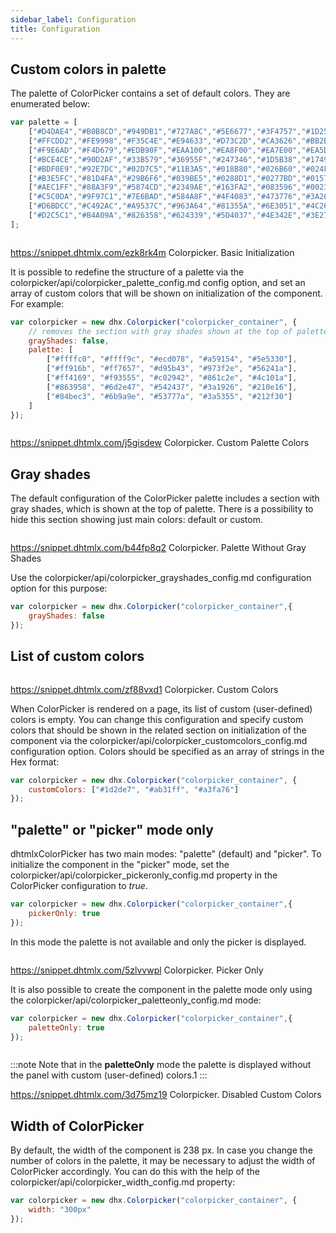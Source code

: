 ```yaml
---
sidebar_label: Configuration
title: Configuration
---
```



          

Custom colors in palette
---------------------

The palette of ColorPicker contains a set of default colors. They are enumerated below:

~~~js
var palette = [
    ["#D4DAE4","#B0B8CD","#949DB1","#727A8C","#5E6677","#3F4757","#1D2534"],
    ["#FFCDD2","#FE9998","#F35C4E","#E94633","#D73C2D","#CA3626","#BB2B1A"],
    ["#F9E6AD","#F4D679","#EDB90F","#EAA100","#EA8F00","#EA7E00","#EA5D00"],
    ["#BCE4CE","#90D2AF","#33B579","#36955F","#247346","#1D5B38","#17492D"],
    ["#BDF0E9","#92E7DC","#02D7C5","#11B3A5","#018B80","#026B60","#024F43"],
    ["#B3E5FC","#81D4FA","#29B6F6","#039BE5","#0288D1","#0277BD","#01579B"],
    ["#AEC1FF","#88A3F9","#5874CD","#2349AE","#163FA2","#083596","#002381"],
    ["#C5C0DA","#9F97C1","#7E6BAD","#584A8F","#4F4083","#473776","#3A265F"],
    ["#D6BDCC","#C492AC","#A9537C","#963A64","#81355A","#6E3051","#4C2640"],
    ["#D2C5C1","#B4A09A","#826358","#624339","#5D4037","#4E342E","#3E2723"]
];
~~~

<img style="margin: 0px 0px 0px 20px; display: block;" src="colorpicker/default_palette.png" alt=""/>

https://snippet.dhtmlx.com/ezk8rk4m	Colorpicker. Basic Initialization

It is possible to redefine the structure of a palette via the colorpicker/api/colorpicker_palette_config.md config option, and set an array of custom colors that will be shown on initialization of the component. 
For example:

~~~js
var colorpicker = new dhx.Colorpicker("colorpicker_container", {
    // removes the section with gray shades shown at the top of palette by default
    grayShades: false,
    palette: [
        ["#ffffc0", "#ffff9c", "#ecd078", "#a59154", "#5e5330"],
        ["#ff916b", "#ff7657", "#d95b43", "#973f2e", "#56241a"],
        ["#ff4169", "#f93555", "#c02942", "#861c2e", "#4c101a"],
        ["#863958", "#6d2e47", "#542437", "#3a1926", "#210e16"],
        ["#84bec3", "#6b9a9e", "#53777a", "#3a5355", "#212f30"]
    ]
});
~~~

<img style="margin: 0px 0px 0px 20px; display: block;" src="colorpicker/custom_palette.png" alt=""/>

https://snippet.dhtmlx.com/j5gisdew	Colorpicker. Custom Palette Colors


Gray shades
-----------------------

The default configuration of the ColorPicker palette includes a section with gray shades, which is shown at the top of palette. There is a possibility to hide this section showing just main colors: default or custom.

<img style="margin: 0px 0px 0px 20px; display: block;" src="colorpicker/no_shades_palette.png" alt=""/>

https://snippet.dhtmlx.com/b44fp8q2	Colorpicker. Palette Without Gray Shades

Use the colorpicker/api/colorpicker_grayshades_config.md configuration option for this purpose:

~~~js
var colorpicker = new dhx.Colorpicker("colorpicker_container",{
	grayShades: false
});
~~~

List of custom colors
---------------------

<img style="margin: 0px 0px 0px 20px; display: block;" src="colorpicker/custom_colors.png" alt=""/>

https://snippet.dhtmlx.com/zf88vxd1	Colorpicker. Custom Colors

When ColorPicker is rendered on a page, its list of custom (user-defined) colors is empty. You can change this configuration and specify custom colors that should be shown in the related section on initialization of 
the component via the colorpicker/api/colorpicker_customcolors_config.md configuration option. Colors should be specified as an array of strings in the Hex format:

~~~js
var colorpicker = new dhx.Colorpicker("colorpicker_container", {
	customColors: ["#1d2de7", "#ab31ff", "#a3fa76"]
});
~~~

"palette" or "picker" mode only
--------------------

dhtmlxColorPicker has two main modes: "palette" (default) and "picker". To initialize the component in the "picker" mode, set the colorpicker/api/colorpicker_pickeronly_config.md property in the ColorPicker 
configuration to *true*.

~~~js
var colorpicker = new dhx.Colorpicker("colorpicker_container",{
	pickerOnly: true
});
~~~

In this mode the palette is not available and only the picker is displayed.

<img style="margin: 0px 0px 0px 20px; display: block;" src="colorpicker/picker_only.png" alt=""/>

https://snippet.dhtmlx.com/5zlvvwpl	Colorpicker. Picker Only

It is also possible to create the component in the palette mode only using the colorpicker/api/colorpicker_paletteonly_config.md mode:

~~~js
var colorpicker = new dhx.Colorpicker("colorpicker_container",{
	paletteOnly: true
});
~~~

<img style="margin: 0px 0px 0px 20px; display: block;" src="colorpicker/palette_only.png" alt=""/>

:::note
Note that in the <strong>paletteOnly</strong> mode the palette is displayed without the panel with custom (user-defined) colors.1
:::


https://snippet.dhtmlx.com/3d75mz19	Colorpicker. Disabled Custom Colors


Width of ColorPicker
-------------------

By default, the width of the component is 238 px. In case you change the number of colors in the palette, it may be necessary to adjust the width of ColorPicker accordingly. You can do this with the help of the
colorpicker/api/colorpicker_width_config.md property:

~~~js
var colorpicker = new dhx.Colorpicker("colorpicker_container", {  
    width: "300px"              
});
~~~

